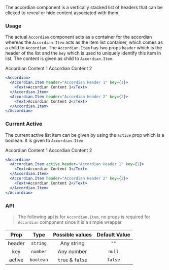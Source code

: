 
The accordian component is a vertically stacked list of headers that can be clicked to reveal or hide content
associated with them.

### Usage

The actual `Accordian` component acts as a container for the accordian whereas the `Accordian.Item` acts as the item list
container, which comes as a child to `Accordian`. The `Accordian.Item` has two props `header` which is the header of the
list and the `key` which is used to uniquely identify this item in list. The content is given as child to `Accordian.Item`.

<Accordian>
  <Accordian.Item header="Accordian Header 1" key={1}>
    <Text>Accordian Content 1</Text>
  </Accordian.Item>
  <Accordian.Item header="Accordian Header 2" key={2}>
    <Text>Accordian Content 2</Text>
  </Accordian.Item>
</Accordian>
<br />

```jsx
<Accordian>
  <Accordian.Item header="Accordian Header 1" key={1}>
    <Text>Accordian Content 1</Text>
  </Accordian.Item>
  <Accordian.Item header="Accordian Header 2" key={2}>
    <Text>Accordian Content 2</Text>
  </Accordian.Item>
</Accordian>
```

### Current Active

The current active list item can be given by using the `active` prop which is a boolean. It is given to `Accordian.Item`

<Accordian>
  <Accordian.Item active header="Accordian Header 1" key={1}>
    <Text>Accordian Content 1</Text>
  </Accordian.Item>
  <Accordian.Item header="Accordian Header 2" key={2}>
    <Text>Accordian Content 2</Text>
  </Accordian.Item>
</Accordian>

<br />

```jsx
<Accordian>
  <Accordian.Item active header="Accordian Header 1" key={1}>
    <Text>Accordian Content 1</Text>
  </Accordian.Item>
  <Accordian.Item header="Accordian Header 2" key={2}>
    <Text>Accordian Content 2</Text>
  </Accordian.Item>
</Accordian>
```

### API

> The following api is for `Accordian.Item`, no props is required for `Accordian` component since it is a simple wrapper

|  Prop  |   Type    | Possible values  | Default Value |
| :----: | :-------: | :--------------: | :-----------: |
| header | `string`  |    Any string    |     `""`      |
|  key   | `number`  |    Any number    |    `null`     |
| active | `boolean` | `true` & `false` |    `false`    |
